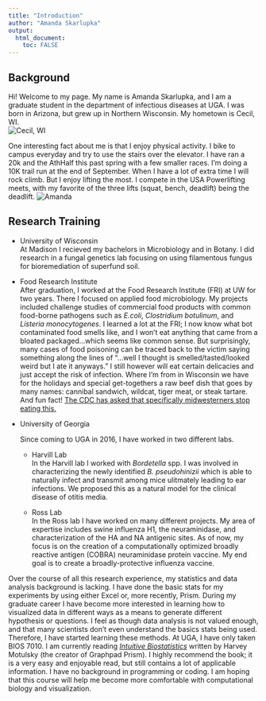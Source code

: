 ```yaml
---
title: "Introduction"
author: "Amanda Skarlupka"
output: 
  html_document: 
    toc: FALSE
---
```


## Background

Hi! Welcome to my page. My name is Amanda Skarlupka, and I am a graduate student in the department of infectious diseases at UGA. I was born in Arizona, but grew up in Northern Wisconsin. My hometown is Cecil, WI.   
![Cecil, WI](images/Cecil.png) 

One interesting fact about me is that I enjoy physical activity. I bike to campus everyday and try to use the stairs over the elevator. I have ran a 20k and the AthHalf this past spring with a few smaller races. I'm doing a 10K trail run at the end of September. When I have a lot of extra time I will rock climb. But I enjoy lifting the most. I compete in the USA Powerlifting meets, with my favorite of the three lifts (squat, bench, deadlift) being the deadlift. 
![Amanda](images/IMG_17651.jpg)

## Research Training

+ University of Wisconsin  
  At Madison I recieved my bachelors in Microbiology and in Botany. I did research in a fungal genetics lab focusing on using filamentous fungus for bioremediation of superfund soil.

+ Food Research Institute  
  After graduation, I worked at the Food Research Institute (FRI) at UW for two years. There I focused on applied food microbiology. My projects included challenge studies of commercial food products with common food-borne pathogens such as *E.coli*, *Clostridium botulinum*, and *Listeria monocytogenes*. I learned a lot at the FRI; I now know what bot contaminated food smells like, and I won't eat anything that came from a bloated packaged...which seems like common sense. But surprisingly, many cases of food poisoning can be traced back to the victim saying something along the lines of "...well I thought is smelled/tasted/looked weird but I ate it anyways." I still however will eat certain delicacies and just accept the risk of infection. Where I'm from in Wisconsin we have for the holidays and special get-togethers a raw beef dish that goes by many names: cannibal sandwich, wildcat, tiger meat, or steak tartare. And fun fact! [The CDC has asked that specifically midwesterners stop eating this.](https://www.vice.com/en_us/article/nepmmq/cdc-yet-again-implores-midwesterners-to-stop-eating-raw-ground-beef) 

+ University of Georgia  

  Since coming to UGA in 2016, I have worked in two different labs. 
  
  + Harvill Lab  
  In the Harvill lab I worked with *Bordetella* spp. I was involved in characterizing the newly identified *B. pseudohinizii* which is able to naturally infect and transmit among mice ulitmately leading to ear infections. We proposed this as a natural model for the clinical disease of otitis media.  

  + Ross Lab  
  In the Ross lab I have worked on many different projects. My area of expertise includes swine influenza H1, the neuraminidase, and characterization of the HA and NA antigenic sites. As of now, my focus is on the creation of a computationally optimized broadly reactive antigen (COBRA) neuraminidase protein vaccine. My end goal is to create a broadly-protective influenza vaccine. 
  
Over the course of all this research experience, my statistics and data analysis background is lacking. I have done the basic stats for my experiments by using either Excel or, more recently, Prism. During my graduate career I have become more interested in learning how to visualized data in different ways as a means to generate different hypothesis or questions. I feel as though data analysis is not valued enough, and that many scientists don't even understand the basics stats being used. Therefore, I have started learning these methods. At UGA, I have only taken BIOS 7010. I am currently reading [_Intuitive Biostatistics_](https://www.amazon.com/Intuitive-Biostatistics-Nonmathematical-Statistical-Thinking/dp/0190643560/ref=sr_1_1?crid=1YM6EWD7TG5J4&keywords=intuitive+biostatistics&qid=1565972685&s=gateway&sprefix=intuitive+bio%2Caps%2C145&sr=8-1) written by Harvey Motulsky (the creator of Graphpad Prism). I highly recommend the book; it is a very easy and enjoyable read, but still contains a lot of applicable information. I have no background in programming or coding. I am hoping that this course will help me become more comfortable with computational biology and visualization. 


